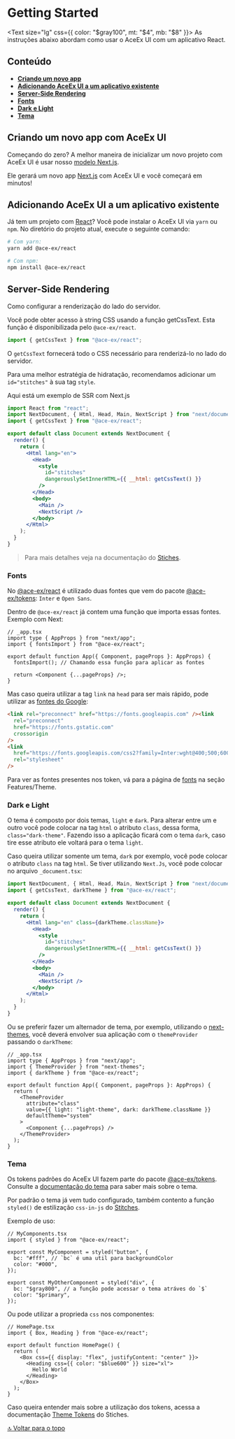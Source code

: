
<Meta title="Introduction/Getting Started" />

# Getting Started

<Text size="lg" css={{ color: "$gray100", mt: "$4", mb: "$8" }}>
  As instruções abaixo abordam como usar o AceEx UI com um aplicativo React.
</Text>

## Conteúdo

- **[Criando um novo app](#criando-um-novo-app-com-aceex-ui)**
- **[Adicionando AceEx UI a um aplicativo existente](#adicionando-aceex-ui-a-um-aplicativo-existente)**
- **[Server-Side Rendering](#server-side-rendering)**
- **[Fonts](#fonts)**
- **[Dark e Light](#dark-e-light)**
- **[Tema](#tema)**

## Criando um novo app com AceEx UI

Começando do zero? A melhor maneira de inicializar um novo projeto com AceEx UI é usar nosso [modelo Next.js](https://github.com/ShadowsS01/ace-ex-ui/tree/main/packages/ace-template).

Ele gerará um novo app [Next.js](https://nextjs.org/) com AceEx UI e você começará em minutos!

## Adicionando AceEx UI a um aplicativo existente

Já tem um projeto com [React](https://reactjs.org/)? Você pode instalar o AceEx UI via `yarn` ou `npm`. No diretório do projeto atual, execute o seguinte comando:

```bash
# Com yarn:
yarn add @ace-ex/react

# Com npm:
npm install @ace-ex/react
```

## Server-Side Rendering

Como configurar a renderização do lado do servidor.

Você pode obter acesso à string CSS usando a função getCssText. Esta função é disponibilizada pelo `@ace-ex/react`.

```jsx
import { getCssText } from "@ace-ex/react";
```

O `getCssText` fornecerá todo o CSS necessário para renderizá-lo no lado do servidor.

Para uma melhor estratégia de hidratação, recomendamos adicionar um `id="stitches"` à sua tag `style`.

Aqui está um exemplo de SSR com Next.js

```jsx
import React from "react";
import NextDocument, { Html, Head, Main, NextScript } from "next/document";
import { getCssText } from "@ace-ex/react";

export default class Document extends NextDocument {
  render() {
    return (
      <Html lang="en">
        <Head>
          <style
            id="stitches"
            dangerouslySetInnerHTML={{ __html: getCssText() }}
          />
        </Head>
        <body>
          <Main />
          <NextScript />
        </body>
      </Html>
    );
  }
}
```

> Para mais detalhes veja na documentação do [Stiches](https://stitches.dev/docs/server-side-rendering).

### Fonts

No [@ace-ex/react](https://www.npmjs.com/package/@ace-ex/react) é utilizado duas fontes que vem do pacote [@ace-ex/tokens](https://www.npmjs.com/package/@ace-ex/tokens): `Inter` e `Open Sans`.

Dentro de `@ace-ex/react` já contem uma função que importa essas fontes. Exemplo com Next:

```tsx
// _app.tsx
import type { AppProps } from "next/app";
import { fontsImport } from "@ace-ex/react";

export default function App({ Component, pageProps }: AppProps) {
  fontsImport(); // Chamando essa função para aplicar as fontes

  return <Component {...pageProps} />;
}
```

Mas caso queira utilizar a tag `link` na `head` para ser mais rápido, pode utilizar as [fontes do Google](https://fonts.google.com/):

```html
<link rel="preconnect" href="https://fonts.googleapis.com" /><link
  rel="preconnect"
  href="https://fonts.gstatic.com"
  crossorigin
/>
<link
  href="https://fonts.googleapis.com/css2?family=Inter:wght@400;500;600;700&family=Open+Sans:wght@400;500;600;700&display=swap"
  rel="stylesheet"
/>
```

Para ver as fontes presentes nos token, vá para a página de [fonts](/docs/features-theme-fonts--page) na seção Features/Theme.

### Dark e Light

O tema é composto por dois temas, `light` e `dark`. Para alterar entre um e outro você pode colocar na tag `html` o atributo `class`, dessa forma, `class="dark-theme"`. Fazendo isso a aplicação ficará com o tema `dark`, caso tire esse atributo ele voltará para o tema `light`.

Caso queira utilizar somente um tema, `dark` por exemplo, você pode colocar o atributo `class` na tag `html`. Se tiver utilizando `Next.Js`, você pode colocar no arquivo `_document.tsx`:

```jsx
import NextDocument, { Html, Head, Main, NextScript } from "next/document";
import { getCssText, darkTheme } from "@ace-ex/react";

export default class Document extends NextDocument {
  render() {
    return (
      <Html lang="en" class={darkTheme.className}>
        <Head>
          <style
            id="stitches"
            dangerouslySetInnerHTML={{ __html: getCssText() }}
          />
        </Head>
        <body>
          <Main />
          <NextScript />
        </body>
      </Html>
    );
  }
}
```

Ou se preferir fazer um alternador de tema, por exemplo, utilizando o [next-themes](https://github.com/pacocoursey/next-themes), você deverá envolver sua aplicação com o `themeProvider` passando o `darkTheme`:

```tsx
// _app.tsx
import type { AppProps } from "next/app";
import { ThemeProvider } from "next-themes";
import { darkTheme } from "@ace-ex/react";

export default function App({ Component, pageProps }: AppProps) {
  return (
    <ThemeProvider
      attribute="class"
      value={{ light: "light-theme", dark: darkTheme.className }}
      defaultTheme="system"
    >
      <Component {...pageProps} />
    </ThemeProvider>
  );
}
```

### Tema

Os tokens padrões do AceEx UI fazem parte do pacote [@ace-ex/tokens](https://www.npmjs.com/package/@ace-ex/tokens). Consulte a [documentação do tema](/docs/features-theme-tema--page) para saber mais sobre o tema.

Por padrão o tema já vem tudo configurado, também contento a função `styled()` de estilização `css-in-js` do [Stitches](https://stitches.dev/).

Exemplo de uso:

```tsx
// MyComponents.tsx
import { styled } from "@ace-ex/react";

export const MyComponent = styled("button", {
  bc: "#fff", // `bc` é uma util para backgroundColor
  color: "#000",
});

export const MyOtherComponent = styled("div", {
  bc: "$gray800", // a função pode acessar o tema atráves do `$`
  color: "$primary",
});
```

Ou pode utilizar a proprieda `css` nos componentes:

```tsx
// HomePage.tsx
import { Box, Heading } from "@ace-ex/react";

export default function HomePage() {
  return (
    <Box css={{ display: "flex", justifyContent: "center" }}>
      <Heading css={{ color: "$blue600" }} size="xl">
        Hello World
      </Heading>
    </Box>
  );
}
```

Caso queira entender mais sobre a utilização dos tokens, acessa a documentação [Theme Tokens](https://stitches.dev/docs/tokens#using-tokens) do Stiches.

[🔝 Voltar para o topo](#)
